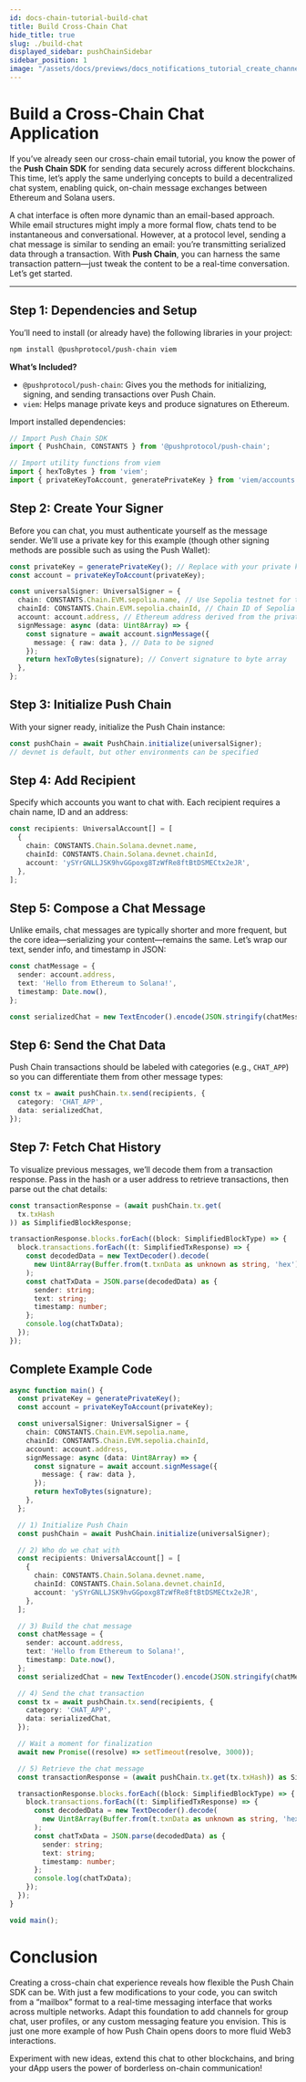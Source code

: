 ```yaml
---
id: docs-chain-tutorial-build-chat
title: Build Cross-Chain Chat
hide_title: true
slug: ./build-chat
displayed_sidebar: pushChainSidebar
sidebar_position: 1
image: "/assets/docs/previews/docs_notifications_tutorial_create_channel--creating_your_channel.png"
---
```


# Build a Cross-Chain Chat Application

If you’ve already seen our cross-chain email tutorial, you know the power of the **Push Chain SDK** for sending data securely across different blockchains. This time, let’s apply the same underlying concepts to build a decentralized chat system, enabling quick, on-chain message exchanges between Ethereum and Solana users.

A chat interface is often more dynamic than an email-based approach. While email structures might imply a more formal flow, chats tend to be instantaneous and conversational. However, at a protocol level, sending a chat message is similar to sending an email: you’re transmitting serialized data through a transaction. With **Push Chain**, you can harness the same transaction pattern—just tweak the content to be a real-time conversation. Let’s get started.

<head>
  <title>{`Cross-Chain Chat | Tutorial | Push Chain | Push Documentation`}</title>
</head>

---

## Step 1: Dependencies and Setup

You’ll need to install (or already have) the following libraries in your project:

```bash
npm install @pushprotocol/push-chain viem
```

**What’s Included?**

- `@pushprotocol/push-chain`: Gives you the methods for initializing, signing, and sending transactions over Push Chain.
- `viem`: Helps manage private keys and produce signatures on Ethereum.

Import installed dependencies:

```typescript
// Import Push Chain SDK
import { PushChain, CONSTANTS } from '@pushprotocol/push-chain';

// Import utility functions from viem
import { hexToBytes } from 'viem';
import { privateKeyToAccount, generatePrivateKey } from 'viem/accounts';
```

## Step 2: Create Your Signer

Before you can chat, you must authenticate yourself as the message sender. We’ll use a private key for this example (though other signing methods are possible such as using the Push Wallet):

```typescript
const privateKey = generatePrivateKey(); // Replace with your private key
const account = privateKeyToAccount(privateKey);

const universalSigner: UniversalSigner = {
  chain: CONSTANTS.Chain.EVM.sepolia.name, // Use Sepolia testnet for this example
  chainId: CONSTANTS.Chain.EVM.sepolia.chainId, // Chain ID of Sepolia
  account: account.address, // Ethereum address derived from the private key
  signMessage: async (data: Uint8Array) => {
    const signature = await account.signMessage({
      message: { raw: data }, // Data to be signed
    });
    return hexToBytes(signature); // Convert signature to byte array
  },
};
```

## Step 3: Initialize Push Chain

With your signer ready, initialize the Push Chain instance:

```typescript
const pushChain = await PushChain.initialize(universalSigner);
// devnet is default, but other environments can be specified
```

## Step 4: Add Recipient

Specify which accounts you want to chat with. Each recipient requires a chain name, ID and an address:

```typescript
const recipients: UniversalAccount[] = [
  {
    chain: CONSTANTS.Chain.Solana.devnet.name,
    chainId: CONSTANTS.Chain.Solana.devnet.chainId,
    account: 'ySYrGNLLJSK9hvGGpoxg8TzWfRe8ftBtDSMECtx2eJR',
  },
];
```

## Step 5: Compose a Chat Message

Unlike emails, chat messages are typically shorter and more frequent, but the core idea—serializing your content—remains the same. Let’s wrap our text, sender info, and timestamp in JSON:

```typescript
const chatMessage = {
  sender: account.address,
  text: 'Hello from Ethereum to Solana!',
  timestamp: Date.now(),
};

const serializedChat = new TextEncoder().encode(JSON.stringify(chatMessage));
```

## Step 6: Send the Chat Data

Push Chain transactions should be labeled with categories (e.g., `CHAT_APP`) so you can differentiate them from other message types:

```typescript
const tx = await pushChain.tx.send(recipients, {
  category: 'CHAT_APP',
  data: serializedChat,
});
```

## Step 7: Fetch Chat History

To visualize previous messages, we’ll decode them from a transaction response. Pass in the hash or a user address to retrieve transactions, then parse out the chat details:

```typescript
const transactionResponse = (await pushChain.tx.get(
  tx.txHash
)) as SimplifiedBlockResponse;

transactionResponse.blocks.forEach((block: SimplifiedBlockType) => {
  block.transactions.forEach((t: SimplifiedTxResponse) => {
    const decodedData = new TextDecoder().decode(
      new Uint8Array(Buffer.from(t.txnData as unknown as string, 'hex'))
    );
    const chatTxData = JSON.parse(decodedData) as {
      sender: string;
      text: string;
      timestamp: number;
    };
    console.log(chatTxData);
  });
});
```

## Complete Example Code

```typescript
async function main() {
  const privateKey = generatePrivateKey();
  const account = privateKeyToAccount(privateKey);

  const universalSigner: UniversalSigner = {
    chain: CONSTANTS.Chain.EVM.sepolia.name,
    chainId: CONSTANTS.Chain.EVM.sepolia.chainId,
    account: account.address,
    signMessage: async (data: Uint8Array) => {
      const signature = await account.signMessage({
        message: { raw: data },
      });
      return hexToBytes(signature);
    },
  };

  // 1) Initialize Push Chain
  const pushChain = await PushChain.initialize(universalSigner);

  // 2) Who do we chat with
  const recipients: UniversalAccount[] = [
    {
      chain: CONSTANTS.Chain.Solana.devnet.name,
      chainId: CONSTANTS.Chain.Solana.devnet.chainId,
      account: 'ySYrGNLLJSK9hvGGpoxg8TzWfRe8ftBtDSMECtx2eJR',
    },
  ];

  // 3) Build the chat message
  const chatMessage = {
    sender: account.address,
    text: 'Hello from Ethereum to Solana!',
    timestamp: Date.now(),
  };
  const serializedChat = new TextEncoder().encode(JSON.stringify(chatMessage));

  // 4) Send the chat transaction
  const tx = await pushChain.tx.send(recipients, {
    category: 'CHAT_APP',
    data: serializedChat,
  });

  // Wait a moment for finalization
  await new Promise((resolve) => setTimeout(resolve, 3000));

  // 5) Retrieve the chat message
  const transactionResponse = (await pushChain.tx.get(tx.txHash)) as SimplifiedBlockResponse;

  transactionResponse.blocks.forEach((block: SimplifiedBlockType) => {
    block.transactions.forEach((t: SimplifiedTxResponse) => {
      const decodedData = new TextDecoder().decode(
        new Uint8Array(Buffer.from(t.txnData as unknown as string, 'hex'))
      );
      const chatTxData = JSON.parse(decodedData) as {
        sender: string;
        text: string;
        timestamp: number;
      };
      console.log(chatTxData);
    });
  });
}

void main();
```

# Conclusion

Creating a cross-chain chat experience reveals how flexible the Push Chain SDK can be. With just a few modifications to your code, you can switch from a “mailbox” format to a real-time messaging interface that works across multiple networks. Adapt this foundation to add channels for group chat, user profiles, or any custom messaging feature you envision. This is just one more example of how Push Chain opens doors to more fluid Web3 interactions.

Experiment with new ideas, extend this chat to other blockchains, and bring your dApp users the power of borderless on-chain communication!

